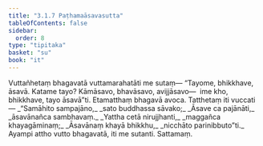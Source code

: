 ```yaml
---
title: "3.1.7 Paṭhamaāsavasutta"
tableOfContents: false
sidebar:
  order: 8
type: "tipitaka"
basket: "su"
book: "it"
---
```



<DynamicBreadcrumb />

<Division number="56" book="it" bookNo="18" page="228">

<Paragraph number="362" book="it">
Vuttañhetaṃ bhagavatā vuttamarahatāti me sutaṃ—
</Paragraph>

<Paragraph number="363" book="it">
“Tayome, bhikkhave, āsavā. Katame tayo? Kāmāsavo, bhavāsavo, avijjāsavo—  ime kho, bhikkhave, tayo āsavā”ti. Etamatthaṃ bhagavā avoca. Tatthetaṃ iti vuccati—
</Paragraph>

<Paragraph number="364" type="verses" book="it">
_“Samāhito sampajāno,_  
_sato buddhassa sāvako;_  
_Āsave ca pajānāti,_  
_āsavānañca sambhavaṃ._  

</Paragraph>

<Paragraph number="365" type="verses" book="it">
_Yattha cetā nirujjhanti,_  
_maggañca khayagāminaṃ;_  
_Āsavānaṃ khayā bhikkhu,_  
_nicchāto parinibbuto”ti._  

</Paragraph>

<Paragraph number="366" book="it">
Ayampi attho vutto bhagavatā, iti me sutanti.

</Paragraph>
</Division>

<Paragraph number="367" type="center" book="it">
Sattamaṃ.
</Paragraph>
